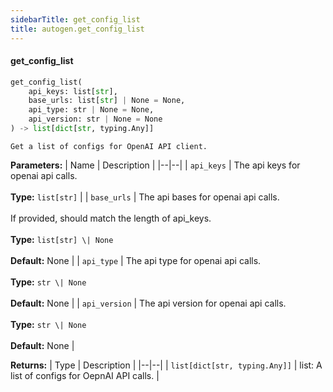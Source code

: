 ```yaml
---
sidebarTitle: get_config_list
title: autogen.get_config_list
---
```


<code class="doc-symbol doc-symbol-heading doc-symbol-function"></code>
#### get_config_list
<a href="#autogen..get_config_list" class="headerlink" title="Permanent link"></a>

```python
get_config_list(
    api_keys: list[str],
    base_urls: list[str] | None = None,
    api_type: str | None = None,
    api_version: str | None = None
) -> list[dict[str, typing.Any]]
```

    Get a list of configs for OpenAI API client.

<b>Parameters:</b>
| Name | Description |
|--|--|
| `api_keys` | The api keys for openai api calls.<br/><br/>**Type:** `list[str]` |
| `base_urls` | The api bases for openai api calls.<br/><br/>If provided, should match the length of api_keys.<br/><br/>**Type:** `list[str] \| None`<br/><br/>**Default:** None |
| `api_type` | The api type for openai api calls.<br/><br/>**Type:** `str \| None`<br/><br/>**Default:** None |
| `api_version` | The api version for openai api calls.<br/><br/>**Type:** `str \| None`<br/><br/>**Default:** None |

<b>Returns:</b>
| Type | Description |
|--|--|
| `list[dict[str, typing.Any]]` | list: A list of configs for OepnAI API calls. |

<br />